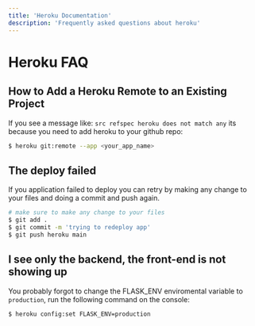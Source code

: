 ```yaml
---
title: 'Heroku Documentation'
description: 'Frequently asked questions about heroku'
---
```


# Heroku FAQ


## How to Add a Heroku Remote to an Existing Project

If you see a message like: `src refspec heroku does not match any` its because you need to add heroku to your github repo:

```bash
$ heroku git:remote --app <your_app_name>
```

## The deploy failed

If you application failed to deploy you can retry by making any change to your files and doing a commit and push again.

```bash
# make sure to make any change to your files
$ git add .
$ git commit -m 'trying to redeploy app'
$ git push heroku main
```

## I see only the backend, the front-end is not showing up

You probably forgot to change the FLASK_ENV enviromental variable to `production`, run the following command on the console:

```
$ heroku config:set FLASK_ENV=production 
```
